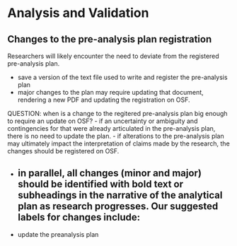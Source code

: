 # Analysis and Validation

## Changes to the pre-analysis plan registration

Researchers will likely encounter the need to deviate from the registered pre-analysis plan.

- save a version of the text file used to write and register the pre-analysis plan
- major changes to the plan may require updating that document, rendering a new PDF and updating the registration on OSF.

QUESTION: when is a change to the regitered pre-analysis plan big enough to require an update on OSF?
- if an uncertainty or ambiguity and contingencies for that were already articulated in the pre-analysis plan, there is no need to update the plan.
- if alterations to the pre-analysis plan may ultimately impact the interpretation of claims made by the research, the changes should be registered on OSF. 

- in parallel, all changes (minor and major) should be identified with bold text or subheadings in the narrative of the analytical plan as research progresses. Our suggested labels for changes include:
  - 
- update the preanalysis plan

